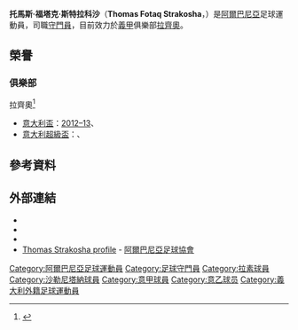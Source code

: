 {{noteTA
|G1=football
|G2=意甲
|1=zh-hans:拉齐奥;zh-hk:拉素;zh-tw:拉齊奧;
}}
{{Infobox football biography
| name = 托馬斯·斯特拉科沙<br />''Thomas Strakosha''
| image = FC Salzburg versus S.S. Lazio Rom Euroleague-Viertelfinale (12. April 2018) 12.jpg
| image_size = 
| caption = 斯特拉科沙效力於[[拉素體育會|拉齊奧]] 
| fullname = Thomas Fotaq Strakosha
| birth_date = {{Birth date and age|1995|3|19|df=y}}
| birth_place = {{flagicon|Greece}} [[希臘|希臘]][[雅典|雅典]]
| height = {{height|m=1.93}}
| position = [[守門員_(足球)|守門員]]
| currentclub = [[拉素體育會|拉齊奧]]
| clubnumber = 1
| youthyears1 = 2011–2012
| youthclubs1 = [[帕尼奥尼奥斯足球俱乐部|-{zh-hans:泛伊奥尼亚; zh-hant:彭里安奧斯; zh-hk:彭尼奧尼奧斯;}-]]
| youthyears2 = 2012–2014
| youthclubs2 = [[拉素體育會|拉齊奧]]
| years1 = 2014–
| clubs1 = [[拉素體育會|拉齊奧]]
| caps1 = 137
| goals1 = 0
| years2 = 2015–2016
| clubs2 = → [[沙勒尼塔納足球俱樂部|沙勒尼塔納]] (外借)
| caps2 = 11
| goals2 = 0
| nationalyears1 = 2012
| nationalteam1 = [[阿爾巴尼亞17歲以下國家足球隊|阿爾巴尼亞U17]]
| nationalcaps1 = 1
| nationalgoals1 = 0
| nationalyears2 = 2012–2014
| nationalteam2 = [[阿爾巴尼亞19歲以下國家足球隊|阿爾巴尼亞U19]]
| nationalcaps2 = 6
| nationalgoals2 = 0
| nationalyears3 = 2013–2016
| nationalteam3 = [[阿爾巴尼亞21歲以下國家足球隊|阿爾巴尼亞U21]]
| nationalcaps3 = 11
| nationalgoals3 = 0
| nationalyears4 = 2017–
| nationalteam4 = [[阿爾巴尼亞國家足球隊|阿爾巴尼亞]]
| nationalcaps4 = 14
| nationalgoals4 = 0
| club-update = 2020年11月29日
| nationalteam-update = 2020年9月7日
}}
'''托馬斯·福塔克·斯特拉科沙'''（'''Thomas Fotaq Strakosha'''，{{bd|1995年|3月19日||catIdx=Strakosha, Thomas}}）是[[阿爾巴尼亞|阿爾巴尼亞]]足球運動員，司職[[守門員_(足球)|守門員]]，目前效力於[[義甲|義甲]]俱樂部[[拉素體育會|拉齊奧]]。

== 榮譽 ==
=== 俱樂部 ===
;{{flagicon|ITA}} 拉齊奧<ref>{{Soccerway|thoma-strakosha/235328|accessdate=2014-10-30}}</ref>
* [[意大利盃|意大利盃]]：[[2012年至2013年義大利盃|2012–13]]、{{link-en|2018年至2019年意大利杯|2018–19 Coppa Italia|2018–19}}
* [[意大利超級盃|意大利超級盃]]：{{link-en|2017年意大利超级杯|2017 Supercoppa Italiana|2017}}、{{link-en|2019年意大利超级杯|2019 Supercoppa Italiana|2019}}

== 參考資料 ==
{{Reflist|30em}}

== 外部連結 ==
{{Commons category}}
* {{Soccerway}}
* {{UEFA player|250046901}}
* {{NFT player|id=67540}}
* [https://web.archive.org/web/20171201050919/http://www.fshf.org/garat/components/lojtar.php?player_id=226680 Thomas Strakosha profile] - [[阿爾巴尼亞足球協會|阿爾巴尼亞足球協會]]

{{拉素球員名單}}

{{DEFAULTSORT:Strakosha, Thomas}}
[[Category:阿爾巴尼亞足球運動員|Category:阿爾巴尼亞足球運動員]]
[[Category:足球守門員|Category:足球守門員]]
[[Category:拉素球員|Category:拉素球員]]
[[Category:沙勒尼塔納球員|Category:沙勒尼塔納球員]]
[[Category:意甲球員|Category:意甲球員]]
[[Category:意乙球员|Category:意乙球员]]
[[Category:義大利外籍足球運動員|Category:義大利外籍足球運動員]]
